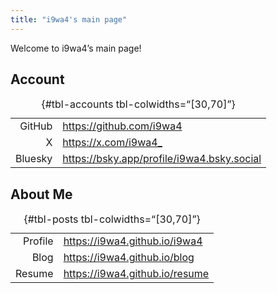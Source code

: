 ```yaml
---
title: "i9wa4's main page"
---
```


Welcome to i9wa4's main page!

## Account

: {#tbl-accounts tbl-colwidths="[30,70]"}

|         |                                              |
| ---:    | :---                                         |
| GitHub  | <https://github.com/i9wa4>                   |
| X       | <https://x.com/i9wa4_>                       |
| Bluesky | <https://bsky.app/profile/i9wa4.bsky.social> |

## About Me

: {#tbl-posts tbl-colwidths="[30,70]"}

|         |                                  |
| ---:    | :---                             |
| Profile | <https://i9wa4.github.io/i9wa4>  |
| Blog    | <https://i9wa4.github.io/blog>   |
| Resume  | <https://i9wa4.github.io/resume> |

<!-- | Slides | <https://i9wa4.github.io/slides> | -->

